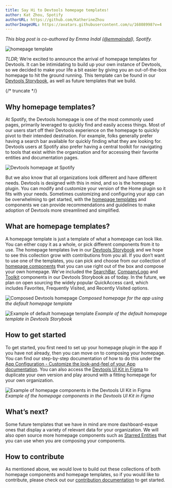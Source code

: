 ```yaml
---
title: Say Hi to Devtools homepage templates!
author: Kat Zhou, Spotify
authorURL: https://github.com/KatherineZhou
authorImageURL: https://avatars.githubusercontent.com/u/16808998?v=4
---
```


_This blog post is co-authored by Emma Indal ([@emmaindal](https://github.com/emmaindal)), Spotify._

![homepage template](assets/22-01-25/homepage-template-blog-post-header.png)

_TLDR;_ We’re excited to announce the arrival of homepage templates for Devtools. It can be intimidating to build up your own instance of Devtools, so we decided to make your life a bit easier by giving you an out-of-the-box homepage to hit the ground running. This template can be found in our [Devtools Storybook](https://devtools.khulnasoft.com/storybook/?path=/story/plugins-home-templates--default-template), as well as future templates that we build.

{/* truncate */}

## Why homepage templates?

At Spotify, the Devtools homepage is one of the most commonly used pages, primarily leveraged to quickly find and easily access things. Most of our users start off their Devtools experience on the homepage to quickly pivot to their intended destination. For example, folks generally prefer having a search bar available for quickly finding what they are looking for. Devtools users at Spotify also prefer having a central toolkit for navigating to tools that exist within the organization and for accessing their favorite entities and documentation pages.

![Devtools homepage at Spotify](assets/22-01-25/spotify-devtools-homepage.png)

But we also know that all organizations look different and have different needs. Devtools is designed with this in mind, and so is the homepage plugin. You can modify and customize your version of the Home plugin so it fits with your needs. Sometimes customizing and configuring your app can be overwhelming to get started, with the [homepage templates](https://devtools.khulnasoft.com/storybook/?path=/story/plugins-home-templates--default-template) and components we can provide recommendations and guidelines to make adoption of Devtools more streamlined and simplified.

## What are homepage templates?

A homepage template is just a template of what a homepage can look like. You can either copy it as a whole, or pick different components from it to use. The homepage templates live in our [Devtools Storybook](https://devtools.khulnasoft.com/storybook/?path=/story/plugins-home-templates--default-template) and we hope to see this collection grow with contributions from you all. If you don’t want to use one of the templates, you can pick and choose from our collection of [homepage components](https://devtools.khulnasoft.com/storybook/?path=/story/plugins-home-components) that you can use right out of the box and compose your own homepage. We’ve included the [SearchBar](https://devtools.khulnasoft.com/storybook/?path=/story/plugins-home-components-searchbar--custom-styles), [CompanyLogo](https://devtools.khulnasoft.com/storybook/?path=/story/plugins-home-components-companylogo--custom-logo) and [Toolkit](https://devtools.khulnasoft.com/storybook/?path=/story/plugins-home-components-toolkit--default) components in our Devtools Storybook as of today. In the future, we plan on open sourcing the widely popular QuickAccess card, which includes Favorites, Frequently Visited, and Recently Visited options.

![Composed Devtools homepage](assets/22-01-25/composed-devtools-homepage.png)
_Composed homepage for the app using the default homepage template_

![Example of default homepage template](assets/22-01-25/default-homepage-template.png)
_Example of the default homepage template in Devtools Storybook_

## How to get started

To get started, you first need to set up your homepage plugin in the app if you have not already, then you can move on to composing your homepage. You can find our step-by-step documentation of how to do this under the [App Configuration - Customize the look-and-feel of your App documentation](https://devtools.khulnasoft.com/docs/getting-started/homepage). You can also access the [Devtools UI Kit in Figma](https://www.figma.com/file/nUaAw56hTgC0RIOYkuLSrB/Devtools-Design-System?node-id=2185%3A2978) to duplicate your own version and play around with a fitting homepage for your own organization.

![Example of homepage components in the Devtools UI Kit in Figma](assets/22-01-25/homepage-components-figma.png)
_Example of the homepage components in the Devtools UI Kit in Figma_

## What’s next?

Some future templates that we have in mind are more dashboard-esque ones that display a variety of relevant data for your organization. We will also open source more homepage components such as [Starred Entities](https://github.com/khulnasoft/devtools/issues/6906) that you can use when you are composing your components.

## How to contribute

As mentioned above, we would love to build out these collections of both homepage components and homepage templates, so if you would like to contribute, please check out our [contribution documentation](https://github.com/khulnasoft/devtools/blob/master/plugins/home/README.md#contributing) to get started.
